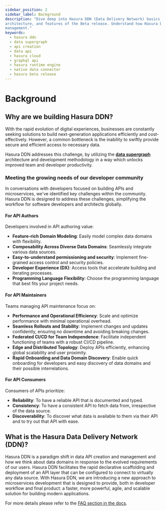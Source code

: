 ```yaml
---
sidebar_position: 2
sidebar_label: Background
description: "Dive deep into Hasura DDN (Data Delivery Network) basics, exploring its significance, the supergraph
architecture, and features of the Beta release. Understand how Hasura DDN is revolutionizing data API creation and
management."
keywords:
  - hasura ddn
  - data supergraph
  - api creation
  - data api
  - hasura cloud
  - graphql api
  - hasura runtime engine
  - native data connector
  - hasura beta release
---
```



# Background

## Why are we building Hasura DDN?

With the rapid evolution of digital experiences, businesses are constantly seeking solutions to build next-generation
applications efficiently and cost-effectively. However, a common bottleneck is the inability to swiftly provide secure
and efficient access to necessary data.

Hasura DDN addresses this challenge, by utilizing the **[data supergraph](/basics/core-concepts.mdx#supergraph)**
architecture and development methodology in a way which unlocks improved team and developer productivity.

### Meeting the growing needs of our developer community

In conversations with developers focused on building APIs and microservices, we've identified key challenges within the
community. Hasura DDN is designed to address these challenges, simplifying the workflow for software developers and
architects globally.

#### For API Authors

Developers involved in API authoring value:

- **Feature-rich Domain Modeling**: Easily model complex data domains with flexibility.
- **Composability Across Diverse Data Domains**: Seamlessly integrate various data sources.
- **Easy-to-understand permissioning and security**: Implement fine-grained access control and security policies.
- **Developer Experience (DX)**: Access tools that accelerate building and iterating processes.
- **Programming Language Flexibility**: Choose the programming language that best fits your project needs.

#### For API Maintainers

Teams managing API maintenance focus on:

- **Performance and Operational Efficiency**: Scale and optimize performance with minimal operational overhead.
- **Seamless Rollouts and Stability**: Implement changes and updates confidently, ensuring no downtime and avoiding
  breaking changes.
- **Federated CI/CD for Team Independence**: Facilitate independent functioning of teams with a robust CI/CD pipeline.
- **Edge and Distributed Topology**: Deploy APIs efficiently, enhancing global scalability and user proximity.
- **Rapid Onboarding and Data Domain Discovery**: Enable quick onboarding for developers and easy discovery of data
  domains and their possible interrelations.

#### For API Consumers

Consumers of APIs prioritize:

- **Reliability**: To have a reliable API that is documented and typed.
- **Consistency**: To have a consistent API to fetch data from, irrespective of the data source.
- **Discoverability**: To discover what data is available to them via their API and to try out that API with ease.

## What is the Hasura Data Delivery Network (DDN)?

Hasura DDN is a paradigm shift in data API creation and management and how we think about data domains in response to
the evolved requirements of our users. Hasura DDN facilitates the rapid declarative scaffolding and deployment of an API
layer that can be configured to connect to virtually any data source. With Hasura DDN, we are introducing a new approach
to microservices development that is designed to provide, both in developer workflow and final product: a faster, more
powerful, agile, and scalable solution for building modern applications.

For more details please refer to the [FAQ section in the docs](/faq.mdx).
